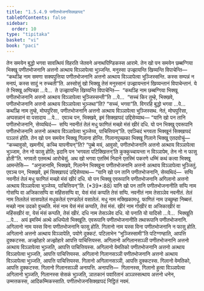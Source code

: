 ```yaml
---
title: "1.5.4.9 पणीतभोजनसिक्खापद"
tableOfContents: false
sidebar:
  order: 10
type: "tipitaka"
basket: "vi"
book: "paci"
---
```



<DynamicBreadcrumb />

<Division number="257" book="paci">

<Paragraph number="824" book="paci">
तेन समयेन बुद्धो भगवा सावत्थियं विहरति जेतवने अनाथपिण्डिकस्स आरामे. तेन खो पन समयेन छब्बग्गिया भिक्खू पणीतभोजनानि अत्तनो अत्थाय विञ्ञापेत्वा भुञ्जन्ति. मनुस्सा उज्झायन्ति खिय्यन्ति विपाचेन्ति—  “कथञ्हि नाम समणा सक्यपुत्तिया पणीतभोजनानि अत्तनो अत्थाय विञ्ञापेत्वा भुञ्जिस्सन्ति. कस्स सम्पन्नं न मनापं, कस्स सादुं न रुच्चती”ति.
</Paragraph>

<Paragraph number="825" book="paci">
अस्सोसुं खो भिक्खू तेसं मनुस्सानं उज्झायन्तानं खिय्यन्तानं विपाचेन्तानं. ये ते भिक्खू अप्पिच्छा …पे…  ते उज्झायन्ति खिय्यन्ति विपाचेन्ति—  “कथञ्हि नाम छब्बग्गिया भिक्खू पणीतभोजनानि अत्तनो अत्थाय विञ्ञापेत्वा भुञ्जिस्सन्ती”ति …पे…  “सच्चं किर तुम्हे, भिक्खवे, पणीतभोजनानि अत्तनो अत्थाय विञ्ञापेत्वा भुञ्जथा”ति? “सच्चं, भगवा”ति. विगरहि बुद्धो भगवा …पे…  कथञ्हि नाम तुम्हे, मोघपुरिसा, पणीतभोजनानि अत्तनो अत्थाय विञ्ञापेत्वा भुञ्जिस्सथ. नेतं, मोघपुरिसा, अप्पसन्नानं वा पसादाय …पे…  एवञ्च पन, भिक्खवे, इमं सिक्खापदं उद्दिसेय्याथ—
</Paragraph>

<Paragraph number="826" book="paci">
<Emphasis>“यानि खो पन तानि पणीतभोजनानि, सेय्यथिदं—  सप्पि नवनीतं तेलं मधु फाणितं मच्छो मंसं खीरं दधि. यो पन भिक्खु एवरूपानि पणीतभोजनानि अत्तनो अत्थाय विञ्ञापेत्वा भुञ्जेय्य, पाचित्तियन्”</Emphasis>ति.
</Paragraph>

<Paragraph number="827" book="paci">
एवञ्चिदं भगवता भिक्खूनं सिक्खापदं पञ्ञत्तं होति.
</Paragraph>

</Division>
<Division number="258" book="paci">

<Paragraph number="828" book="paci">
तेन खो पन समयेन भिक्खू गिलाना होन्ति. गिलानपुच्छका भिक्खू गिलाने भिक्खू एतदवोचुं—  “कच्चावुसो, खमनीयं, कच्चि यापनीयन्”ति? “पुब्बे मयं, आवुसो, पणीतभोजनानि अत्तनो अत्थाय विञ्ञापेत्वा भुञ्जाम, तेन नो फासु होति; इदानि पन ‘भगवता पटिक्खित्तन्’ति कुक्कुच्चायन्ता न विञ्ञापेम, तेन नो न फासु होती”ति. भगवतो एतमत्थं आरोचेसुं. अथ खो भगवा एतस्मिं निदाने एतस्मिं पकरणे धम्मिं कथं कत्वा भिक्खू आमन्तेसि—  “अनुजानामि, भिक्खवे, गिलानेन भिक्खुना पणीतभोजनानि अत्तनो अत्थाय विञ्ञापेत्वा भुञ्जितुं. एवञ्च पन, भिक्खवे, इमं सिक्खापदं उद्दिसेय्याथ—
</Paragraph>

</Division>
<Division number="259" book="paci">

<Paragraph number="829" book="paci">
<Emphasis>“यानि खो पन तानि पणीतभोजनानि, सेय्यथिदं—  सप्पि नवनीतं तेलं मधु फाणितं मच्छो मंसं खीरं दधि. यो पन भिक्खु एवरूपानि पणीतभोजनानि अगिलानो अत्तनो अत्थाय विञ्ञापेत्वा भुञ्जेय्य, पाचित्तियन्”</Emphasis>ति. (*39*:<Emphasis>88</Emphasis>)
</Paragraph>

</Division>
<Division number="260" book="paci">

<Paragraph number="830" book="paci">
<Emphasis>यानि खो पन तानि पणीतभोजनानी</Emphasis>ति <Emphasis>सप्पि</Emphasis> नाम गोसप्पि वा अजिकासप्पि वा महिंससप्पि वा, येसं मंसं कप्पति तेसं सप्पि.
</Paragraph>

<Paragraph number="831" book="paci">
<Emphasis>नवनीतं</Emphasis> नाम तेसञ्ञेव नवनीतं.
</Paragraph>

<Paragraph number="832" book="paci">
<Emphasis>तेलं</Emphasis> नाम तिलतेलं सासपतेलं मधुकतेलं एरण्डतेलं वसातेलं.
</Paragraph>

<Paragraph number="833" book="paci">
<Emphasis>मधु</Emphasis> नाम मक्खिकामधु.
</Paragraph>

<Paragraph number="834" book="paci">
<Emphasis>फाणितं</Emphasis> नाम उच्छुम्हा निब्बत्तं.
</Paragraph>

<Paragraph number="835" book="paci">
<Emphasis>मच्छो</Emphasis> नाम उदको वुच्चति.
</Paragraph>

<Paragraph number="836" book="paci">
<Emphasis>मंसं</Emphasis> नाम येसं मंसं कप्पति, तेसं मंसं.
</Paragraph>

<Paragraph number="837" book="paci">
<Emphasis>खीरं</Emphasis> नाम गोखीरं वा अजिकाखीरं वा महिंसखीरं वा, येसं मंसं कप्पति, तेसं खीरं.
</Paragraph>

<Paragraph number="838" book="paci">
<Emphasis>दधि</Emphasis> नाम तेसञ्ञेव दधि.
</Paragraph>

<Paragraph number="839" book="paci">
<Emphasis>यो पना</Emphasis>ति यो यादिसो …पे…  <Emphasis>भिक्खू</Emphasis>ति …पे…  अयं इमस्मिं अत्थे अधिप्पेतो भिक्खूति.
</Paragraph>

<Paragraph number="840" book="paci">
<Emphasis>एवरूपानि पणीतभोजनानी</Emphasis>ति तथारूपानि पणीतभोजनानि.
</Paragraph>

<Paragraph number="841" book="paci">
<Emphasis>अगिलानो</Emphasis> नाम यस्स विना पणीतभोजनानि फासु होति.
</Paragraph>

<Paragraph number="842" book="paci">
<Emphasis>गिलानो</Emphasis> नाम यस्स विना पणीतभोजनानि न फासु होति.
</Paragraph>

<Paragraph number="843" book="paci">
अगिलानो अत्तनो अत्थाय विञ्ञापेति, पयोगे दुक्कटं. पटिलाभेन “भुञ्जिस्सामी”ति पटिग्गण्हाति, आपत्ति दुक्कटस्स. अज्झोहारे अज्झोहारे आपत्ति पाचित्तियस्स.
</Paragraph>

</Division>
<Division number="261" book="paci">

<Paragraph number="844" book="paci">
अगिलानो अगिलानसञ्ञी पणीतभोजनानि अत्तनो अत्थाय विञ्ञापेत्वा भुञ्जति, आपत्ति पाचित्तियस्स. अगिलानो वेमतिको पणीतभोजनानि अत्तनो अत्थाय विञ्ञापेत्वा भुञ्जति, आपत्ति पाचित्तियस्स. अगिलानो गिलानसञ्ञी पणीतभोजनानि अत्तनो अत्थाय विञ्ञापेत्वा भुञ्जति, आपत्ति पाचित्तियस्स.
</Paragraph>

<Paragraph number="845" book="paci">
गिलानो अगिलानसञ्ञी, आपत्ति दुक्कटस्स. गिलानो वेमतिको, आपत्ति दुक्कटस्स. गिलानो गिलानसञ्ञी अनापत्ति.
</Paragraph>

</Division>
<Division number="262" book="paci">

<Paragraph number="846" book="paci">
अनापत्ति—  गिलानस्स, गिलानो हुत्वा विञ्ञापेत्वा अगिलानो भुञ्जति, गिलानस्स सेसकं भुञ्जति, ञातकानं पवारितानं अञ्ञस्सत्थाय अत्तनो धनेन, उम्मत्तकस्स, आदिकम्मिकस्साति.

</Paragraph>
</Division>

<Paragraph number="847" type="center" book="paci">
पणीतभोजनसिक्खापदं निट्ठितं नवमं.
</Paragraph>